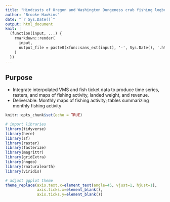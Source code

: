 ```yaml
---
title: "Hindcasts of Oregon and Washington Dungeness crab fishing logbook activity"
author: "Brooke Hawkins"
date: "`r Sys.Date()`"
output: html_document
knit: |
  (function(input, ...) {
    rmarkdown::render(
      input,
      output_file = paste0(xfun::sans_ext(input), '-', Sys.Date(), '.html')
    )
  })
---
```


## Purpose

* Integrate interpolated VMS and fish ticket data to produce time series, rasters, and maps of fishing activity, landed weight, and revenue.
* Deliverable: Monthly maps of fishing activity; tables summarizing monthly fishing activity

```r
knitr::opts_chunk$set(echo = TRUE)

# import libraries
library(tidyverse)
library(here)
library(sf)
library(raster)
library(fasterize)
library(magrittr)
library(gridExtra)
library(nngeo)
library(rnaturalearth)
library(viridis)

# adjust ggplot theme
theme_replace(axis.text.x=element_text(angle=45, vjust=1, hjust=1),
              axis.ticks.x=element_blank(),
              axis.ticks.y=element_blank())
```

